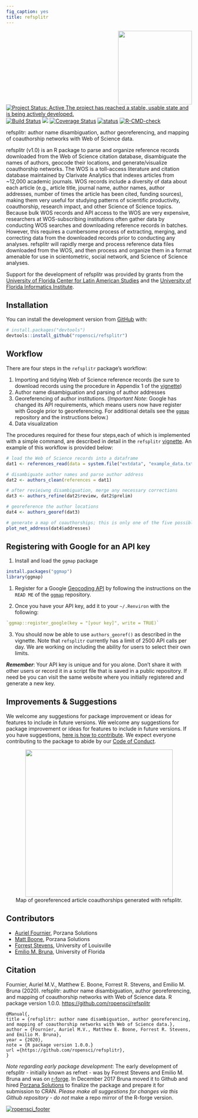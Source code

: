 ```yaml
---
fig_caption: yes
title: refsplitr
---
```

<!-- badges: start -->
<img src="man/figures/refsplitrhex.png" height="200" align="right"/>

[![Project Status: Active The project has reached a stable, usable state and is being actively developed.](http://www.repostatus.org/badges/latest/active.svg)](http://www.repostatus.org/#active) [![Build Status](https://travis-ci.org/ropensci/refsplitr.svg?branch=master)](https://travis-ci.org/ropensci/refsplitr) [![](https://badges.ropensci.org/256_status.svg)](https://github.com/ropensci/onboarding/issues/256) [![Coverage Status](https://coveralls.io/repos/github/ropensci/refsplitr/badge.svg?branch=master)](https://coveralls.io/github/ropensci/refsplitr?branch=master) [![status](https://joss.theoj.org/papers/3e46a4970fea0da996251617d2fa85ca/status.svg)](https://joss.theoj.org/papers/3e46a4970fea0da996251617d2fa85ca)
[![R-CMD-check](https://github.com/embruna/refsplitr/workflows/R-CMD-check/badge.svg)](https://github.com/embruna/refsplitr/actions)
<!-- badges: end -->

refsplitr: author name disambiguation, author georeferencing, and mapping of coauthorship networks with Web of Science data.

refsplitr (v1.0) is an R package to parse and organize reference records downloaded from the Web of Science citation database, disambiguate the names of authors, geocode their locations, and generate/visualize coauthorship networks. The WOS is a toll-access literature and citation database maintained by Clarivate Analytics that indexes articles from \~12,000 academic journals. WOS records include a diversity of data about each article (e.g., article title, journal name, author names, author addresses, number of times the article has been cited, funding sources), making them very useful for studying patterns of scientific productivity, coauthorship, research impact, and other Science of Science topics. Because bulk WOS records and API access to the WOS are very expensive, researchers at WOS-subscribing institutions often gather data by conducting WOS searches and downloading reference records in batches. However, this requires a cumbersome process of extracting, merging, and correcting data from the downloaded records prior to conducting any analyses. refsplitr will rapidly merge and process reference data files downloaded from the WOS, and then process and organize them in a format amenable for use in scientometric, social network, and Science of Science analyses.

Support for the development of refsplitr was provided by grants from the [University of Florida Center for Latin American Studies](http://www.latam.ufl.edu/) and the [University of Florida Informatics Institute](https://informatics.institute.ufl.edu/).

## Installation

You can install the development version from [GitHub](https://github.com/) with:

``` r
# install.packages("devtools")
devtools::install_github("ropensci/refsplitr")
```


## Workflow

There are four steps in the `refsplitr` package's workflow:

1.  Importing and tidying Web of Science reference records (be sure to download records using the procedure in Appendix 1 of the [vignette](https://docs.ropensci.org/refsplitr/articles/refsplitr.html))
2.  Author name disambiguation and parsing of author addresses
3.  Georeferencing of author institutions. (*Important Note*: Google has changed its API requirements, which means users now have register with Google prior to georeferencing. For additional details see the [`ggmap`](https://github.com/dkahle/ggmap) repository and the instructions below.)
4.  Data visualization

The procedures required for these four steps,each of which is implemented with a simple command, are described in detail in the `refsplitr` [vignette](https://docs.ropensci.org/refsplitr/articles/refsplitr.html). An example of this workflow is provided below:

```r

# load the Web of Science records into a dataframe
dat1 <- references_read(data = system.file("extdata", "example_data.txt", package = "refsplitr"), dir = FALSE)

# disambiguate author names and parse author address
dat2 <- authors_clean(references = dat1)

# after revieiwng disambiguation, merge any necessary corrections
dat3 <- authors_refine(dat2$review, dat2$prelim)

# georeference the author locations
dat4 <- authors_georef(dat3)

# generate a map of coauthorships; this is only one of the five possible visualizations  
plot_net_address(dat4$addresses)
```

## Registering with Google for an API key

1.  Install and load the `ggmap` package

```r

install.packages("ggmap")
library(ggmap)

```

1.  Register for a Google [Geocoding API](https://developers.google.com/maps/documentation/geocoding/overview) by following the instructions on the `READ ME` of the [`ggmap`](https://github.com/dkahle/ggmap) repository.

2.  Once you have your API key, add it to your `~/.Renviron` with the following:

```r
`ggmap::register_google(key = "[your key]", write = TRUE)`
```

3. You should now be able to use `authors_georef()` as described in the vignette. Note that `refsplitr` currently has a limit of 2500 API calls per day. We are working on including the ability for users to select their own limits.

***Remember***: Your API key is unique and for you alone. Don't share it with other users or record it in a script file that is saved in a public repository. If need be you can visit the same website where you initially registered and generate a new key.

## Improvements & Suggestions

We welcome any suggestions for package improvement or ideas for features to include in future versions. We welcome any suggestions for package improvement or ideas for features to include in future versions. If you have suggestions, [here is how to contribute](https://github.com/ropensci/refsplitr/blob/master/CONTRIBUTING.md). We expect everyone contributing to the package to abide by our [Code of Conduct](https://github.com/ropensci/refsplitr/blob/master/CODE_OF_CONDUCT.md).

<center>
<img src="man/figures/coauthor_connections_BITR.png" height="400">
</center>

<center>
Map of georeferenced article coauthorships generated with refsplitr.
</center>

## Contributors

-   [Auriel Fournier](https://github.com/aurielfournier), Porzana Solutions
-   [Matt Boone](https://github.com/birderboone), Porzana Solutions
-   [Forrest Stevens](http://forreststevens.com/teaching/research.html), University of Louisville
-   [Emilio M. Bruna](https://github.com/embruna), University of Florida

## Citation

Fournier, Auriel M.V., Matthew E. Boone, Forrest R. Stevens, and Emilio M. Bruna (2020). refsplitr: author name disambiguation, author georeferencing, and mapping of coauthorship networks with Web of Science data. R package version 1.0.0. <https://github.com/ropensci/refsplitr>

    @Manual{,
    title = {refsplitr: author name disambiguation, author georeferencing, 
    and mapping of coauthorship networks with Web of Science data.},
    author = {Fournier, Auriel M.V., Matthew E. Boone, Forrest R. Stevens, 
    and Emilio M. Bruna},
    year = {2020},
    note = {R package version 1.0.0.}
    url ={https://github.com/ropensci/refsplitr},
    }

*Note regarding early package development*: The early development of refsplitr - initially known as refnet - was by Forrest Stevens and Emilio M. Bruna and was on [r-forge](https://r-forge.r-project.org/projects/refnet/). In December 2017 Bruna moved it to Github and hired [Porzana Solutions](https://github.com/aurielfournier) to finalize the package and prepare it for submission to CRAN. *Please make all suggestions for changes via this Github repository - do not* make a repo mirror of the R-forge version.

[![ropensci_footer](https://ropensci.org/public_images/ropensci_footer.png)](https://ropensci.org)
